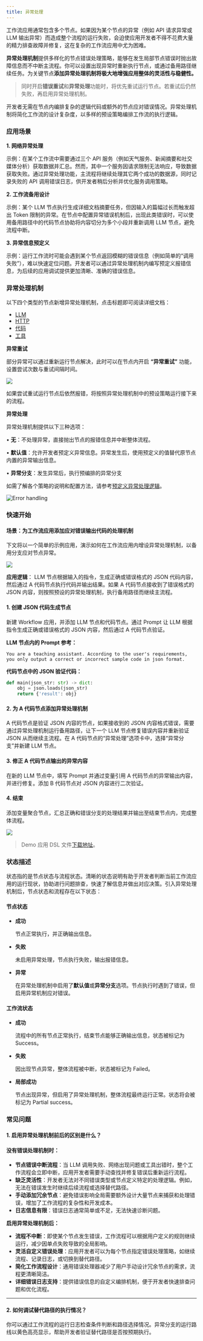 ```yaml
---
title: 异常处理
---
```


工作流应用通常包含多个节点。如果因为某个节点的异常（例如 API 请求异常或 LLM 输出异常）而造成整个流程的运行失败，会迫使应用开发者不得不花费大量的精力排查故障并修复，这在复杂的工作流应用中尤为困难。

**异常处理机制**提供多样化的节点错误处理策略，能够在发生局部节点错误时抛出故障信息而不中断主流程。你可以设置出现异常时重新执行节点，或通过备用路径继续任务。为关键节点**添加异常处理机制将极大地增强应用整体的灵活性与稳健性。**

> 同时开启**错误重试**和**异常处理**功能时，将优先重试运行节点。若重试后仍然失败，再启用异常处理机制。

开发者无需在节点内编排复杂的逻辑代码或额外的节点应对错误情况。异常处理机制将简化工作流的设计复杂度，以多样的预设策略编排工作流的执行逻辑。

### 应用场景

**1. 网络异常处理**

示例：在某个工作流中需要通过三个 API 服务（例如天气服务、新闻摘要和社交媒体分析）获取数据并汇总。然而，其中一个服务因请求限制无法响应，导致数据获取失败。通过异常处理功能，主流程将继续处理其它两个成功的数据源，同时记录失败的 API 调用错误日志，供开发者稍后分析并优化服务调用策略。

**2. 工作流备用设计**

示例：某个 LLM 节点执行生成详细文档摘要任务，但因输入的篇幅过长而触发超出 Token 限制的异常。在节点中配置异常错误机制后，出现此类错误时，可以使用备用路径中的代码节点协助将内容切分为多个小段并重新调用 LLM 节点，避免流程中断。

**3. 异常信息预定义**

示例：运行工作流时可能会遇到某个节点返回模糊的错误信息（例如简单的“调用失败”），难以快速定位问题。开发者可以通过异常处理机制内编写预定义报错信息，为后续的应用调试提供更加清晰、准确的错误信息。

### 异常处理机制

以下四个类型的节点新增异常处理机制，点击标题即可阅读详细文档：

* [LLM](../node/llm.md)
* [HTTP](../node/http-request.md)
* [代码](../node/code.md)
* [工具](../node/tools.md)

**异常重试**

部分异常可以通过重新运行节点解决，此时可以在节点内开启 **“异常重试”** 功能，设置尝试次数与重试间隔时间。

![](https://assets-docs.dify.ai/2024/12/18097e4c94b67a79150b967fc50f9f43.png)

如果尝试重试运行节点后依然报错，将按照异常处理机制中的预设策略运行接下来的流程。

**异常处理**

异常处理机制提供以下三种选项：

• **无**：不处理异常，直接抛出节点的报错信息并中断整体流程。

• **默认值**：允许开发者预定义异常信息。异常发生后，使用预定义的值替代原节点内置的异常输出信息。

• **异常分支**：发生异常后，执行预编排的异常分支

如需了解各个策略的说明和配置方法，请参考[预定义异常处理逻辑](predefined-nodes-failure-logic.md)。

![Error handling](https://assets-docs.dify.ai/2024/12/6e2655949889d4d162945d840d698649.png)

### 快速开始

#### 场景：为工作流应用添加应对错误输出代码的处理机制

下文将以一个简单的示例应用，演示如何在工作流应用内增设异常处理机制，以备用分支应对节点异常。

![](https://assets-docs.dify.ai/2024/12/958326384d3b60a98246e9ff565c7ed3.png)

**应用逻辑**： LLM 节点根据输入的指令，生成正确或错误格式的 JSON 代码内容，然后通过 A 代码节点执行代码并输出结果。如果 A 代码节点接收到了错误格式的 JSON 内容，则按照预设的异常处理机制，执行备用路径而继续主流程。

#### 1. 创建 JSON 代码生成节点

新建 Workflow 应用，并添加 LLM 节点和代码节点。通过 Prompt 让 LLM 根据指令生成正确或错误格式的 JSON 内容，然后通过 A 代码节点验证。

**LLM 节点内的 Prompt 参考：**

```text
You are a teaching assistant. According to the user's requirements, you only output a correct or incorrect sample code in json format.
```

**代码节点中的 JSON 验证代码：**

```python
def main(json_str: str) -> dict:
    obj = json.loads(json_str)
    return {'result': obj}
```

#### 2. 为 A 代码节点添加异常处理机制

A 代码节点是验证 JSON 内容的节点，如果接收到的 JSON 内容格式错误，需要通过异常处理机制运行备用路径，让下一个 LLM 节点修复错误内容并重新验证 JSON 从而继续主流程。在 A 代码节点的“异常处理”选项卡中，选择“异常分支”并新建 LLM 节点。

#### 3. 修正 A 代码节点输出的异常内容

在新的 LLM 节点中，填写 Prompt 并通过变量引用 A 代码节点的异常输出内容，并进行修复。添加 B 代码节点对 JSON 内容进行二次验证。

#### 4. 结束

添加变量聚合节点，汇总正确和错误分支的处理结果并输出至结束节点内，完成整体流程。

![](https://assets-docs.dify.ai/2024/12/059b5a814514cd9abe10f1f4077ed17f.png)

> Demo 应用 DSL 文件[下载地址](https://assets-docs.dify.ai/2024/12/087861aa20e06bb4f8a2bef7e7ae0522.yml)。

### 状态描述

状态指的是节点状态与流程状态。清晰的状态说明有助于开发者判断当前工作流应用的运行现状，协助进行问题排查，快速了解信息并做出对应决策。引入异常处理机制后，节点状态和流程存在以下状态：

#### **节点状态**

*   **成功**

    节点正常执行，并正确输出信息。
*   **失败**

    未启用异常处理，节点执行失败，输出报错信息。
*   **异常**

    在异常处理机制中启用了**默认值**或**异常分支**选项。节点执行时遇到了错误，但启用异常机制应对错误。

#### 工作流状态

*   **成功**

    流程中的所有节点正常执行，结束节点能够正确输出信息，状态被标记为 Success。
*   **失败**

    因出现节点异常，整体流程被中断，状态被标记为 Failed。
*   **局部成功**

    节点出现异常，但启用了异常处理机制，整体流程最终运行正常。状态将会被标记为 Partial success。

### 常见问题

#### 1. 启用异常处理机制前后的区别是什么？

#### **没有错误处理机制时：**

* **节点错误中断流程**：当 LLM 调用失败、网络出现问题或工具出错时，整个工作流程会立即中断，应用开发者需要手动查找并修复错误后重新运行流程。
* **缺乏灵活性**：开发者无法对不同错误类型或节点定义特定的处理逻辑。例如，无法在错误发生时继续后续流程或选择替代路径。
* **手动添加冗余节点**：避免错误影响全局需要额外设计大量节点来捕获和处理错误，增加了工作流程的复杂性和开发成本。
* **日志信息有限**：错误日志通常简单或不足，无法快速诊断问题。

**启用异常处理机制后：**

* **流程不中断**：即使某个节点发生错误，工作流程可以根据用户定义的规则继续运行，减少因单点失败导致的全局影响。
* **灵活自定义错误处理**：应用开发者可以为每个节点指定错误处理策略，如继续流程、记录日志，或切换到替代路径。
* **简化工作流程设计**：通用错误处理器减少了用户手动设计冗余节点的需求，流程更清晰简洁。
* **详细错误日志支持**：提供错误信息的自定义编排机制，便于开发者快速排查问题和优化流程。

***

#### 2. 如何调试替代路径的执行情况？

你可以通过工作流程的运行日志检查条件判断和路径选择情况。异常分支的运行路线以黄色高亮显示，帮助开发者验证替代路径是否按预期执行。
